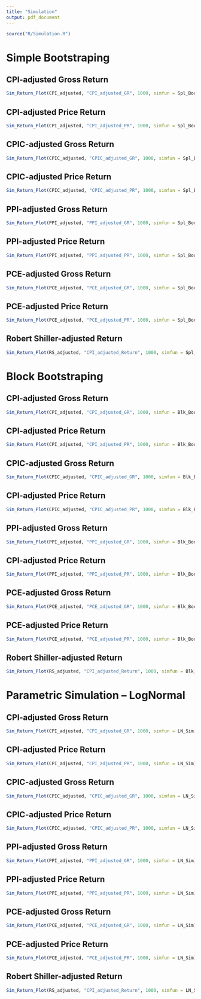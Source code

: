 ```yaml
---
title: "Simulation"
output: pdf_document
---
```


```r
source("R/Simulation.R")
```

# Simple Bootstraping

## CPI-adjusted Gross Return

```r
Sim_Return_Plot(CPI_adjusted, "CPI_adjusted_GR", 1000, simfun = Spl_Boot)
```

## CPI-adjusted Price Return

```r
Sim_Return_Plot(CPI_adjusted, "CPI_adjusted_PR", 1000, simfun = Spl_Boot)
```

## CPIC-adjusted Gross Return

```r
Sim_Return_Plot(CPIC_adjusted, "CPIC_adjusted_GR", 1000, simfun = Spl_Boot)
```

## CPIC-adjusted Price Return

```r
Sim_Return_Plot(CPIC_adjusted, "CPIC_adjusted_PR", 1000, simfun = Spl_Boot)
```


## PPI-adjusted Gross Return

```r
Sim_Return_Plot(PPI_adjusted, "PPI_adjusted_GR", 1000, simfun = Spl_Boot)
```

## PPI-adjusted Price Return

```r
Sim_Return_Plot(PPI_adjusted, "PPI_adjusted_PR", 1000, simfun = Spl_Boot)
```

## PCE-adjusted Gross Return

```r
Sim_Return_Plot(PCE_adjusted, "PCE_adjusted_GR", 1000, simfun = Spl_Boot)
```

## PCE-adjusted Price Return

```r
Sim_Return_Plot(PCE_adjusted, "PCE_adjusted_PR", 1000, simfun = Spl_Boot)
```

## Robert Shiller-adjusted Return

```r
Sim_Return_Plot(RS_adjusted, "CPI_adjusted_Return", 1000, simfun = Spl_Boot)
```



# Block Bootstraping

## CPI-adjusted Gross Return

```r
Sim_Return_Plot(CPI_adjusted, "CPI_adjusted_GR", 1000, simfun = Blk_Boot)
```

## CPI-adjusted Price Return

```r
Sim_Return_Plot(CPI_adjusted, "CPI_adjusted_PR", 1000, simfun = Blk_Boot)
```

## CPIC-adjusted Gross Return

```r
Sim_Return_Plot(CPIC_adjusted, "CPIC_adjusted_GR", 1000, simfun = Blk_Boot)
```

## CPI-adjusted Price Return

```r
Sim_Return_Plot(CPIC_adjusted, "CPIC_adjusted_PR", 1000, simfun = Blk_Boot)
```

## PPI-adjusted Gross Return

```r
Sim_Return_Plot(PPI_adjusted, "PPI_adjusted_GR", 1000, simfun = Blk_Boot)
```

## CPI-adjusted Price Return

```r
Sim_Return_Plot(PPI_adjusted, "PPI_adjusted_PR", 1000, simfun = Blk_Boot)
```

## PCE-adjusted Gross Return

```r
Sim_Return_Plot(PCE_adjusted, "PCE_adjusted_GR", 1000, simfun = Blk_Boot)
```

## PCE-adjusted Price Return

```r
Sim_Return_Plot(PCE_adjusted, "PCE_adjusted_PR", 1000, simfun = Blk_Boot)
```

## Robert Shiller-adjusted Return

```r
Sim_Return_Plot(RS_adjusted, "CPI_adjusted_Return", 1000, simfun = Blk_Boot)
```


# Parametric Simulation -- LogNormal

## CPI-adjusted Gross Return

```r
Sim_Return_Plot(CPI_adjusted, "CPI_adjusted_GR", 1000, simfun = LN_Sim)
```

## CPI-adjusted Price Return

```r
Sim_Return_Plot(CPI_adjusted, "CPI_adjusted_PR", 1000, simfun = LN_Sim)
```

## CPIC-adjusted Gross Return

```r
Sim_Return_Plot(CPIC_adjusted, "CPIC_adjusted_GR", 1000, simfun = LN_Sim)
```

## CPIC-adjusted Price Return

```r
Sim_Return_Plot(CPIC_adjusted, "CPIC_adjusted_PR", 1000, simfun = LN_Sim)
```

## PPI-adjusted Gross Return

```r
Sim_Return_Plot(PPI_adjusted, "PPI_adjusted_GR", 1000, simfun = LN_Sim)
```

## PPI-adjusted Price Return

```r
Sim_Return_Plot(PPI_adjusted, "PPI_adjusted_PR", 1000, simfun = LN_Sim)
```

## PCE-adjusted Gross Return

```r
Sim_Return_Plot(PCE_adjusted, "PCE_adjusted_GR", 1000, simfun = LN_Sim)
```

## PCE-adjusted Price Return

```r
Sim_Return_Plot(PCE_adjusted, "PCE_adjusted_PR", 1000, simfun = LN_Sim)
```

## Robert Shiller-adjusted Return

```r
Sim_Return_Plot(RS_adjusted, "CPI_adjusted_Return", 1000, simfun = LN_Sim)
```


